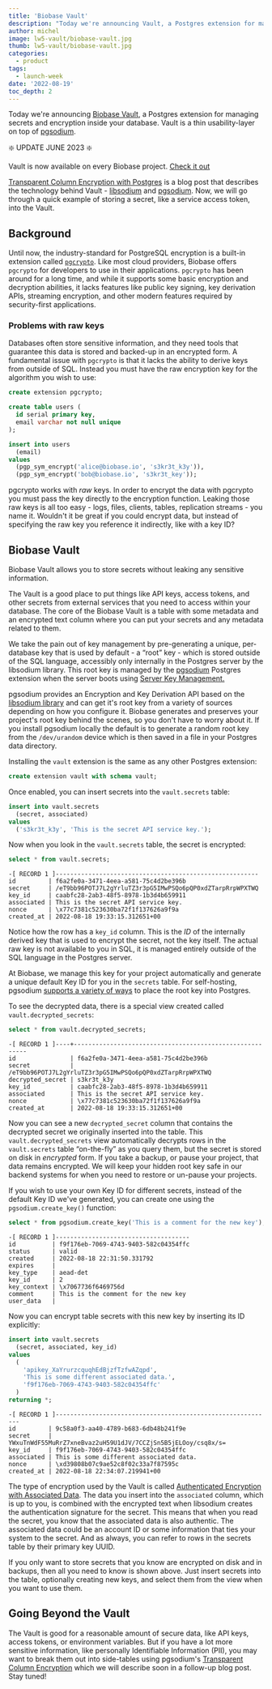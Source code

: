 ```yaml
---
title: 'Biobase Vault'
description: "Today we're announcing Vault, a Postgres extension for managing secrets and encryption inside your database."
author: michel
image: lw5-vault/biobase-vault.jpg
thumb: lw5-vault/biobase-vault.jpg
categories:
  - product
tags:
  - launch-week
date: '2022-08-19'
toc_depth: 2
---
```


Today we're announcing [Biobase Vault](https://biobase.com/docs/guides/database/vault), a Postgres extension for managing secrets and encryption inside your database.
Vault is a thin usability-layer on top of [pgsodium](https://github.com/michelp/pgsodium).

<div className="bg-gray-300 rounded-lg px-6 py-2 bold">

❇️ UPDATE JUNE 2023 ❇️

Vault is now available on every Biobase project. [Check it out](https://biobase.com/dashboard/project/_/settings/vault/secrets)

</div>

[Transparent Column Encryption with Postgres](https://biobase.com/blog/transparent-column-encryption-with-postgres) is a blog post that describes the technology behind Vault - [libsodium](https://doc.libsodium.org/) and
[pgsodium](https://doc.libsodium.org/). Now, we will go through a quick example of storing a secret, like a service access token, into the Vault.

## Background

Until now, the industry-standard for PostgreSQL encryption is a built-in extension called [`pgcrypto`](https://www.postgresql.org/docs/current/pgcrypto.html).
Like most cloud providers, Biobase offers `pgcrypto` for developers to use in their applications. `pgcrypto` has been around for a long time,
and while it supports some basic encryption and decryption abilities, it lacks features like public key signing, key derivation APIs, streaming encryption,
and other modern features required by security-first applications.

### Problems with raw keys

Databases often store sensitive information, and they need tools that guarantee this data is stored and backed-up in an encrypted form.
A fundamental issue with `pgcrypto` is that it lacks the ability to derive keys from outside of SQL. Instead you must have the raw encryption key for the algorithm you wish to use:

```sql
create extension pgcrypto;

create table users (
  id serial primary key,
  email varchar not null unique
);

insert into users
  (email)
values
  (pgp_sym_encrypt('alice@biobase.io', 's3kr3t_k3y')),
  (pgp_sym_encrypt('bob@biobase.io', 's3kr3t_key'));
```

pgcrypto works with _raw_ keys. In order to encrypt the data with pgcrypto you must pass the key directly to the encryption function.
Leaking those raw keys is all too easy - logs, files, clients, tables, replication streams - you name it.
Wouldn't it be great if you could encrypt data, but instead of specifying the raw key you reference it indirectly, like with a key ID?

## Biobase Vault

Biobase Vault allows you to store secrets without leaking any sensitive information.

The Vault is a good place to put things like API keys, access tokens, and other secrets from external services that you need to access within your database.
The core of the Biobase Vault is a table with some metadata and an encrypted text column where you can put your secrets and any metadata related to them.

We take the pain out of key management by pre-generating a unique, per-database key that is used by default - a “root” key - which is stored outside of the SQL language,
accessibly only internally in the Postgres server by the libsodium library. This root key is managed by the [pgsodium](https://github.com/michelp/pgsodium) Postgres extension
when the server boots using [Server Key Management.](https://github.com/michelp/pgsodium#server-key-management)

pgsodium provides an Encryption and Key Derivation API based on the [libsodium library](https://libsodium.gitbook.io/doc/) and can get it's root key from a
variety of sources depending on how you configure it. Biobase generates and preserves your project's root key behind the scenes, so you don't have to worry about it.
If you install pgsodium locally the default is to generate a random root key from the `/dev/urandom` device which is then saved in a file in your Postgres data directory.

Installing the `vault` extension is the same as any other Postgres extension:

```sql
create extension vault with schema vault;
```

Once enabled, you can insert secrets into the `vault.secrets` table:

```sql
insert into vault.secrets
  (secret, associated)
values
  ('s3kr3t_k3y', 'This is the secret API service key.');
```

Now when you look in the `vault.secrets` table, the secret is encrypted:

```sql
select * from vault.secrets;
```

```text hideCopy
-[ RECORD 1 ]--------------------------------------------------------
id         | f6a2fe0a-3471-4eea-a581-75c4d2be396b
secret     | /eT9bb96POTJ7L2gYrluTZ3r3pG5IMwPSQo6pQP0xdZTarpRrpWPXTWQ
key_id     | caabfc28-2ab3-48f5-8978-1b3d4b659911
associated | This is the secret API service key.
nonce      | \x77c7381c523630ba72f1f137626a9f9a
created_at | 2022-08-18 19:33:15.312651+00
```

Notice how the row has a `key_id` column. This is the _ID_ of the internally derived key that is used to encrypt the secret, not the key itself.
The actual raw key is not available to you in SQL, it is managed entirely outside of the SQL language in the Postgres server.

At Biobase, we manage this key for your project automatically and generate a unique default Key ID for you in the `secrets` table.
For self-hosting, pgsodium [supports a variety of ways](https://github.com/michelp/pgsodium#server-key-management) to place the root key into Postgres.

To see the decrypted data, there is a special view created called `vault.decrypted_secrets`:

```sql
select * from vault.decrypted_secrets;
```

```text hideCopy
-[ RECORD 1 ]----+---------------------------------------------------------
id               | f6a2fe0a-3471-4eea-a581-75c4d2be396b
secret           | /eT9bb96POTJ7L2gYrluTZ3r3pG5IMwPSQo6pQP0xdZTarpRrpWPXTWQ
decrypted_secret | s3kr3t_k3y
key_id           | caabfc28-2ab3-48f5-8978-1b3d4b659911
associated       | This is the secret API service key.
nonce            | \x77c7381c523630ba72f1f137626a9f9a
created_at       | 2022-08-18 19:33:15.312651+00
```

Now you can see a new `decrypted_secret` column that contains the decrypted secret we originally inserted into the table.
This `vault.decrypted_secrets` view automatically decrypts rows in the `vault.secrets` table “on-the-fly” as you query them, but the secret is stored on disk in _encrypted_ form.
If you take a backup, or pause your project, that data remains encrypted. We will keep your hidden root key safe in our backend systems for when you need to restore or un-pause your projects.

If you wish to use your own Key ID for different secrets, instead of the default Key ID we've generated, you can create one using the `pgsodium.create_key()` function:

```sql
select * from pgsodium.create_key('This is a comment for the new key');
```

```text hideCopy
-[ RECORD 1 ]-------------------------------------
id          | f9f176eb-7069-4743-9403-582c04354ffc
status      | valid
created     | 2022-08-18 22:31:50.331792
expires     |
key_type    | aead-det
key_id      | 2
key_context | \x7067736f6469756d
comment     | This is the comment for the new key
user_data   |
```

Now you can encrypt table secrets with this new key by inserting its ID explicitly:

```sql
insert into vault.secrets
  (secret, associated, key_id)
values
  (
    'apikey_XaYrurzcquqhEdBjzfTzfwAZqpd',
    'This is some different associated data.',
    'f9f176eb-7069-4743-9403-582c04354ffc'
  )
returning *;
```

```text hideCopy
-[ RECORD 1 ]------------------------------------------------------------
id         | 9c58a0f3-aa40-4789-b683-6db48b241f9e
secret     | YWxuTnWdF55MuRrZ7xneBvaz2uH59U1dJV/7CCZjSn5B5jELOoy/csq8x/s=
key_id     | f9f176eb-7069-4743-9403-582c04354ffc
associated | This is some different associated data.
nonce      | \xd39808b07c9ae52c8f02c33a7f87595c
created_at | 2022-08-18 22:34:07.219941+00
```

The type of encryption used by the Vault is called [Authenticated Encryption with Associated Data](https://en.wikipedia.org/wiki/Authenticated_encryption).
The data you insert into the `associated` column, which is up to you, is combined with the encrypted text when libsodium creates the authentication signature for the secret.
This means that when you read the secret, you know that the associated data is also authentic. The associated data could be an account ID or some
information that ties your system to the secret. And as always, you can refer to rows in the secrets table by their primary key UUID.

If you only want to store secrets that you know are encrypted on disk and in backups, then all you need to know is shown above. Just insert secrets into the table,
optionally creating new keys, and select them from the view when you want to use them.

## Going Beyond the Vault

The Vault is good for a reasonable amount of secure data, like API keys, access tokens, or environment variables.
But if you have a lot more sensitive information, like personally Identifiable Information (PII),
you may want to break them out into side-tables using pgsodium's
[Transparent Column Encryption](https://biobase.com/blog/transparent-column-encryption-with-postgres) which we will describe soon in a follow-up blog post. Stay tuned!
